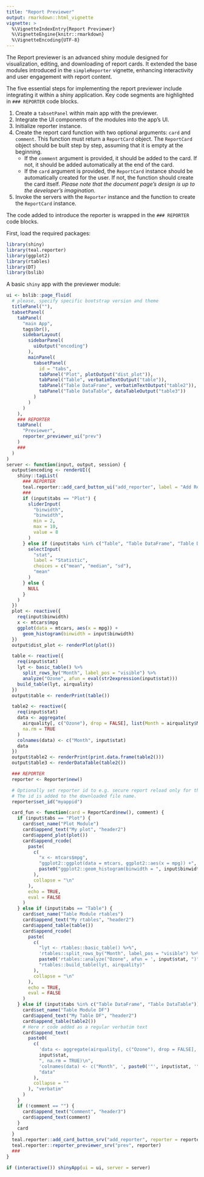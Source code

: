 ```yaml
---
title: "Report Previewer"
output: rmarkdown::html_vignette
vignette: >
  %\VignetteIndexEntry{Report Previewer}
  %\VignetteEngine{knitr::rmarkdown}
  %\VignetteEncoding{UTF-8}
---
```


The Report previewer is an advanced shiny module designed for visualization, editing, and downloading of report cards.
It extended the base modules introduced in the `simpleReporter` vignette, enhancing interactivity and user engagement with report content.


The five essential steps for implementing the report previewer include integrating it within a shiny application. Key code segments are highlighted in `### REPORTER` code blocks.

1. Create a `tabsetPanel` within main app with the previewer.
2. Integrate the UI components of the modules into the app's UI.
3. Initialize reporter instance.
4. Create the report card function with two optional arguments: `card` and `comment`.
This function must return a `ReportCard` object.
The `ReportCard` object should be built step by step, assuming that it is empty at the beginning.
   - If the `comment` argument is provided, it should be added to the card.
   If not, it should be added automatically at the end of the card.
   - If the `card` argument is provided, the `ReportCard` instance should be automatically created for the user.
   If not, the function should create the card itself.
*Please note that the document page's design is up to the developer's imagination.*
5. Invoke the servers with the `Reporter` instance and the function to create the `ReportCard` instance.

The code added to introduce the reporter is wrapped in the `### REPORTER` code blocks.

First, load the required packages:

```r
library(shiny)
library(teal.reporter)
library(ggplot2)
library(rtables)
library(DT)
library(bslib)
```

A basic `shiny` app with the previewer module:

```r
ui <- bslib::page_fluid(
  # please, specify specific bootstrap version and theme
  titlePanel(""),
  tabsetPanel(
    tabPanel(
      "main App",
      tags$br(),
      sidebarLayout(
        sidebarPanel(
          uiOutput("encoding")
        ),
        mainPanel(
          tabsetPanel(
            id = "tabs",
            tabPanel("Plot", plotOutput("dist_plot")),
            tabPanel("Table", verbatimTextOutput("table")),
            tabPanel("Table DataFrame", verbatimTextOutput("table2")),
            tabPanel("Table DataTable", dataTableOutput("table3"))
          )
        )
      )
    ),
    ### REPORTER
    tabPanel(
      "Previewer",
      reporter_previewer_ui("prev")
    )
    ###
  )
)
server <- function(input, output, session) {
  output$encoding <- renderUI({
    shiny::tagList(
      ### REPORTER
      teal.reporter::add_card_button_ui("add_reporter", label = "Add Report Card"),
      ###
      if (input$tabs == "Plot") {
        sliderInput(
          "binwidth",
          "binwidth",
          min = 2,
          max = 10,
          value = 8
        )
      } else if (input$tabs %in% c("Table", "Table DataFrame", "Table DataTable")) {
        selectInput(
          "stat",
          label = "Statistic",
          choices = c("mean", "median", "sd"),
          "mean"
        )
      } else {
        NULL
      }
    )
  })
  plot <- reactive({
    req(input$binwidth)
    x <- mtcars$mpg
    ggplot(data = mtcars, aes(x = mpg)) +
      geom_histogram(binwidth = input$binwidth)
  })
  output$dist_plot <- renderPlot(plot())

  table <- reactive({
    req(input$stat)
    lyt <- basic_table() %>%
      split_rows_by("Month", label_pos = "visible") %>%
      analyze("Ozone", afun = eval(str2expression(input$stat)))
    build_table(lyt, airquality)
  })
  output$table <- renderPrint(table())

  table2 <- reactive({
    req(input$stat)
    data <- aggregate(
      airquality[, c("Ozone"), drop = FALSE], list(Month = airquality$Month), get(input$stat),
      na.rm = TRUE
    )
    colnames(data) <- c("Month", input$stat)
    data
  })
  output$table2 <- renderPrint(print.data.frame(table2()))
  output$table3 <- renderDataTable(table2())

  ### REPORTER
  reporter <- Reporter$new()

  # Optionally set reporter id to e.g. secure report reload only for the same app
  # The id is added to the downloaded file name.
  reporter$set_id("myappid")

  card_fun <- function(card = ReportCard$new(), comment) {
    if (input$tabs == "Plot") {
      card$set_name("Plot Module")
      card$append_text("My plot", "header2")
      card$append_plot(plot())
      card$append_rcode(
        paste(
          c(
            "x <- mtcars$mpg",
            "ggplot2::ggplot(data = mtcars, ggplot2::aes(x = mpg)) +",
            paste0("ggplot2::geom_histogram(binwidth = ", input$binwidth, ")")
          ),
          collapse = "\n"
        ),
        echo = TRUE,
        eval = FALSE
      )
    } else if (input$tabs == "Table") {
      card$set_name("Table Module rtables")
      card$append_text("My rtables", "header2")
      card$append_table(table())
      card$append_rcode(
        paste(
          c(
            "lyt <- rtables::basic_table() %>%",
            'rtables::split_rows_by("Month", label_pos = "visible") %>%',
            paste0('rtables::analyze("Ozone", afun = ', input$stat, ")"),
            "rtables::build_table(lyt, airquality)"
          ),
          collapse = "\n"
        ),
        echo = TRUE,
        eval = FALSE
      )
    } else if (input$tabs %in% c("Table DataFrame", "Table DataTable")) {
      card$set_name("Table Module DF")
      card$append_text("My Table DF", "header2")
      card$append_table(table2())
      # Here r code added as a regular verbatim text
      card$append_text(
        paste0(
          c(
            'data <- aggregate(airquality[, c("Ozone"), drop = FALSE], list(Month = airquality$Month), ',
            input$stat,
            ", na.rm = TRUE)\n",
            'colnames(data) <- c("Month", ', paste0('"', input$stat, '"'), ")\n",
            "data"
          ),
          collapse = ""
        ), "verbatim"
      )
    }
    if (!comment == "") {
      card$append_text("Comment", "header3")
      card$append_text(comment)
    }
    card
  }
  teal.reporter::add_card_button_srv("add_reporter", reporter = reporter, card_fun = card_fun)
  teal.reporter::reporter_previewer_srv("prev", reporter)
  ###
}

if (interactive()) shinyApp(ui = ui, server = server)
```
